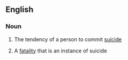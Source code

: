 ==English==

===Noun===
{{en-noun|suicidalities|-}}

#{{uncountable}} The tendency of a person to commit [[suicide]]
#{{countable}} A [[fatality]] that is an instance of suicide